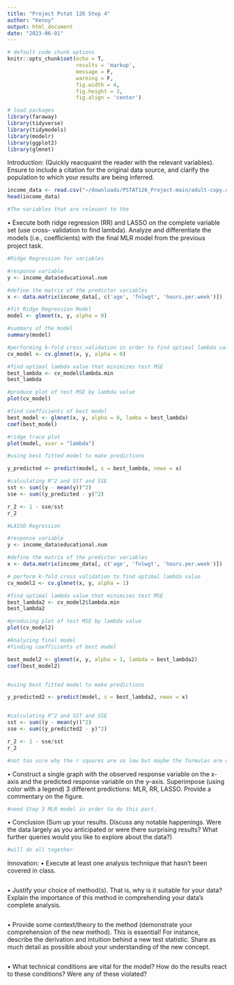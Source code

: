 ```yaml
---
title: "Project Pstat 126 Step 4"
author: "Kenny"
output: html_document
date: "2023-06-01"
---
```

```r
# default code chunk options
knitr::opts_chunk$set(echo = T,
                      results = 'markup',
                      message = F, 
                      warning = F,
                      fig.width = 4,
                      fig.height = 3,
                      fig.align = 'center') 

# load packages
library(faraway)
library(tidyverse)
library(tidymodels)
library(modelr)
library(ggplot2)
library(glmnet)
```


Introduction: (Quickly reacquaint the reader with the relevant variables). Ensure to
include a citation for the original data source, and clarify the population to which your
results are being inferred.
```r

income_data <- read.csv("~/downloads/PSTAT126_Project-main/adult-copy.csv")
head(income_data)

#The variables that are relevant to the 

```


• Execute both ridge regression (RR) and LASSO on the complete variable set (use cross-
validation to find lambda). Analyze and differentiate the models (i.e., coeﬀicients) with
the final MLR model from the previous project task.
```r

#Ridge Regression for variables 

#response variable
y <- income_data$educational.num

#define the matrix of the predictor variables
x <- data.matrix(income_data[, c('age', 'fnlwgt', 'hours.per.week')])

#fit Ridge Regression Model
model <- glmnet(x, y, alpha = 0)

#summary of the model
summary(model)

#performing k-fold cross_validation in order to find optimal lambda value
cv_model <- cv.glmnet(x, y, alpha = 0)

#find optimal lambda value that minimizes test MSE
best_lambda <- cv_model$lambda.min
best_lambda

#produce plot of test MSE by lambda value
plot(cv_model)

#find coefficients of best model
best_model <- glmnet(x, y, alpha = 0, lamba = best_lambda)
coef(best_model)

#ridge trace plot 
plot(model, xvar = "lambda")

#using best fitted model to make predictions

y_predicted <- predict(model, s = best_lambda, newx = x)

#calculating R^2 and SST and SSE
sst <- sum((y - mean(y))^2)
sse <- sum((y_predicted - y)^2)

r_2 <- 1 - sse/sst
r_2


```


```r
#LASSO Regression

#response variable
y <- income_data$educational.num

#define the matrix of the predictor variables
x <- data.matrix(income_data[, c('age', 'fnlwgt', 'hours.per.week')])

# perform k-fold cross validation to find optimal lambda value
cv_model2 <- cv.glmnet(x, y, alpha = 1)

#find optimal lambda value that minimizes test MSE
best_lambda2 <- cv_model2$lambda.min
best_lambda2

#producing plot of test MSE by lambda value
plot(cv_model2)

#Analyzing final model
#finding coefficients of best model

best_model2 <- glmnet(x, y, alpha = 1, lambda = best_lambda2)
coef(best_model2)


#using best fitted model to make predictions

y_predicted2 <- predict(model, s = best_lambda2, newx = x)


#calculating R^2 and SST and SSE
sst <- sum((y - mean(y))^2)
sse <- sum((y_predicted2 - y)^2)

r_2 <- 1 - sse/sst
r_2

#not too sure why the r squares are so low but maybe the formulas are wrong for the r squared 

```



• Construct a single graph with the observed response variable on the x-axis and the
predicted response variable on the y-axis. Superimpose (using color with a legend) 3
different predictions: MLR, RR, LASSO. Provide a commentary on the figure.
```r

#need Step 3 MLR model in order to do this part.

```



• Conclusion (Sum up your results. Discuss any notable happenings. Were the data largely
as you anticipated or were there surprising results? What further queries would you like
to explore about the data?)

```r
#will do all together


```


Innovation:
• Execute at least one analysis technique that hasn’t been covered in class.

```r



```


• Justify your choice of method(s). That is, why is it suitable for your data? Explain the
importance of this method in comprehending your data’s complete analysis.

```r



```

• Provide some context/theory to the method (demonstrate your comprehension of the new
method). This is essential! For instance, describe the derivation and intuition behind
a new test statistic. Share as much detail as possible about your understanding of the
new concept.

```r



```


• What technical conditions are vital for the model? How do the results react to these
conditions? Were any of these violated?

```r



```

